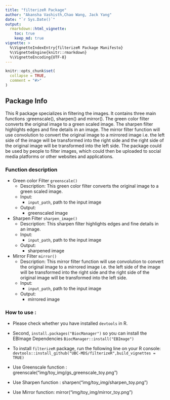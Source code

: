 ```yaml
---
title: "filterizeR Package"
author: "Akansha Vashisth,Chao Wang, Jack Yang"
date: "`r Sys.Date()`"
output:
  rmarkdown::html_vignette:
    toc: true
    keep_md: true
vignette: >
  %\VignetteIndexEntry{filterizeR Package Manifesto}
  %\VignetteEngine{knitr::rmarkdown}
  %\VignetteEncoding{UTF-8}
---
```


```r
knitr::opts_chunk$set(
  collapse = TRUE,
  comment = "#>"
)
```

## Package Info

This R package specializes in filtering the images. It contains three main functions :greenscale(), sharpen() and mirror(). The green color filter converts the original image to a green scaled image. The sharpen filter highlights edges and fine details in an image. The mirror filter function will use convolution to convert the original image to a mirrored image i.e. the left side of the image will be transformed into the right side and the right side of the original image will be transformed into the left side. The package could be used by people to filter images, which could then be uploaded to social media platforms or other websites and applications.

### Function description

- Green color Filter `greenscale()`
  - Description:
    This green color filter converts the original image to a green scaled image.
  - Input:
    - `input_path`, path to the input image
  - Output:
    - greenscaled image


- Sharpen Filter `sharpen_image()`
  - Description:
    This sharpen filter highlights edges and fine details in an image.
  - Input:
    - `input_path`, path to the input image
  - Output:
    - sharpened image

- Mirror Filter `mirror()`
  - Description:
      This mirror filter function will use convolution to convert the original image to a mirrored image i.e. the left side of the image will be transformed into the right side and the right side of the original image will be transformed into the left side.
  - Input:
    - `input_path`, path to the input image
  - Output:
    - mirrored image
    
### How to use :   

- Please check whether you have installed `devtools` in R.
- Second, `install.packages("BiocManager")` so you can install the EBImage Dependencies `BiocManager::install("EBImage")`
- To install `filterizeR` package, run the following line on your R console:
`devtools::install_github("UBC-MDS/filterizeR",build_vignettes = TRUE)`

* Use Greenscale function : greenscale("img/toy_img/gs_greenscale_toy.png")
* Use Sharpen function  : sharpen("img/toy_img/sharpen_toy.png")
* Use Mirror function: mirror("img/toy_img/mirror_toy.png")
    